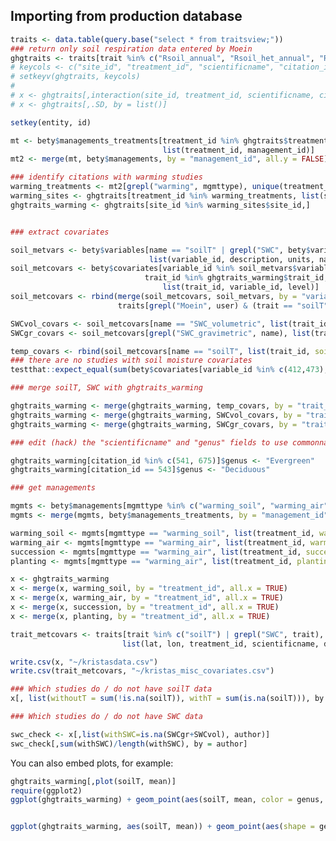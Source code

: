 Importing from production database
----------------------------------


```r
traits <- data.table(query.base("select * from traitsview;"))
### return only soil respiration data entered by Moein 
ghgtraits <- traits[trait %in% c("Rsoil_annual", "Rsoil_het_annual", "R_root_fine_annual", "Soil Het Respiration ", "Soil Respiration", "soil_respiration_m2"),]
# keycols <- c("site_id", "treatment_id", "scientificname", "citation_id", "date")
# setkeyv(ghgtraits, keycols)
# 
# x <- ghgtraits[,interaction(site_id, treatment_id, scientificname, citation_id, date)]
# x <- ghgtraits[,.SD, by = list()]

setkey(entity, id)

mt <- bety$managements_treatments[treatment_id %in% ghgtraits$treatment_id, 
                                  list(treatment_id, management_id)]
mt2 <- merge(mt, bety$managements, by = "management_id", all.y = FALSE)

### identify citations with warming studies
warming_treatments <- mt2[grepl("warming", mgmttype), unique(treatment_id)]
warming_sites <- ghgtraits[treatment_id %in% warming_treatments, list(site_id, site, city, author, cityear), by = citation_id]
ghgtraits_warming <- ghgtraits[site_id %in% warming_sites$site_id,] 


### extract covariates

soil_metvars <- bety$variables[name == "soilT" | grepl("SWC", bety$variables$name),
                               list(variable_id, description, units, name)]
soil_metcovars <- bety$covariates[variable_id %in% soil_metvars$variable_id &
                              trait_id %in% ghgtraits_warming$trait_id,
                                  list(trait_id, variable_id, level)]
soil_metcovars <- rbind(merge(soil_metcovars, soil_metvars, by = "variable_id")[,list(trait_id, level, name)],
                        traits[grepl("Moein", user) & (trait == "soilT" | grepl("SWC", trait)) , list(trait_id, level = mean, name = trait)])

SWCvol_covars <- soil_metcovars[name == "SWC_volumetric", list(trait_id, SWCvol = level)]
SWCgr_covars <- soil_metcovars[grepl("SWC_gravimetric", name), list(trait_id, SWCgr = level)]

temp_covars <- rbind(soil_metcovars[name == "soilT", list(trait_id, soilT = level)])
### there are no studies with soil moisture covariates
testthat::expect_equal(sum(bety$covariates[variable_id %in% c(412,473), unique(trait_id)] %in% ghgtraits_warming$trait_id), 0)

### merge soilT, SWC with ghgtraits_warming

ghgtraits_warming <- merge(ghgtraits_warming, temp_covars, by = "trait_id", all.x = TRUE)
ghgtraits_warming <- merge(ghgtraits_warming, SWCvol_covars, by = "trait_id", all.x = TRUE)
ghgtraits_warming <- merge(ghgtraits_warming, SWCgr_covars, by = "trait_id", all.x = TRUE)

### edit (hack) the "scientificname" and "genus" fields to use commonname

ghgtraits_warming[citation_id %in% c(541, 675)]$genus <- "Evergreen"
ghgtraits_warming[citation_id == 543]$genus <- "Deciduous"

### get managements

mgmts <- bety$managements[mgmttype %in% c("warming_soil", "warming_air", "initiation of natural succession", "planting"),list(management_id, date, mgmttype, level)]
mgmts <- merge(mgmts, bety$managements_treatments, by = "management_id", all.x = TRUE)

warming_soil <- mgmts[mgmttype == "warming_soil", list(treatment_id, warming_soil = date, dT_soil = level)]
warming_air <- mgmts[mgmttype == "warming_air", list(treatment_id, warming_air = date, dT_air = level)]
succession <- mgmts[mgmttype == "warming_air", list(treatment_id, succession = date)]
planting <- mgmts[mgmttype == "warming_air", list(treatment_id, planting = date)]

x <- ghgtraits_warming
x <- merge(x, warming_soil, by = "treatment_id", all.x = TRUE)
x <- merge(x, warming_air, by = "treatment_id", all.x = TRUE)
x <- merge(x, succession, by = "treatment_id", all.x = TRUE)
x <- merge(x, planting, by = "treatment_id", all.x = TRUE)

trait_metcovars <- traits[trait %in% c("soilT") | grepl("SWC", trait), 
                         list(lat, lon, treatment_id, scientificname, date, trait, mean)]

write.csv(x, "~/kristasdata.csv")
write.csv(trait_metcovars, "~/kristas_misc_covariates.csv")

### Which studies do / do not have soilT data
x[, list(withoutT = sum(!is.na(soilT)), withT = sum(is.na(soilT))), by = author]

### Which studies do / do not have SWC data

swc_check <- x[,list(withSWC=is.na(SWCgr+SWCvol), author)]
swc_check[,sum(withSWC)/length(withSWC), by = author]

```

You can also embed plots, for example:

```r
ghgtraits_warming[,plot(soilT, mean)]
require(ggplot2)
ggplot(ghgtraits_warming) + geom_point(aes(soilT, mean, color = genus, shape = site))


ggplot(ghgtraits_warming, aes(soilT, mean)) + geom_point(aes(shape = genus, color = trt)) + facet_wrap(~ author)

```
